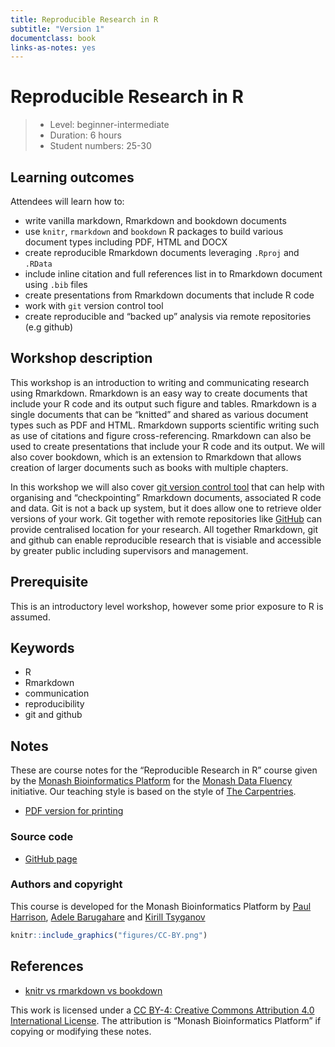 ```yaml
---
title: Reproducible Research in R
subtitle: "Version 1"
documentclass: book
links-as-notes: yes
---
```


# Reproducible Research in R {#index -}

<!--
```r
knitr::include_graphics("figures/rnaseq.png")
```
-->

> - Level: beginner-intermediate
> - Duration: 6 hours
> - Student numbers: 25-30

## Learning outcomes

Attendees will learn how to:

- write vanilla markdown, Rmarkdown and bookdown documents
- use `knitr`, `rmarkdown` and `bookdown` R packages to build various document types including PDF, HTML and DOCX
- create reproducible Rmarkdown documents leveraging `.Rproj` and `.RData`
- include inline citation and full references list in to Rmarkdown document using `.bib` files
- create presentations from Rmarkdown documents that include R code
- work with `git` version control tool
- create reproducible and "backed up" analysis via remote repositories (e.g github)

## Workshop description

This workshop is an introduction to writing and communicating research using Rmarkdown. Rmarkdown is an easy way to create documents that include your R code and its output such figure and tables. Rmarkdown is a single documents that can be "knitted" and shared as various document types such as PDF and HTML. Rmarkdown supports scientific writing such as use of citations and figure cross-referencing. Rmarkdown can also be used to create presentations that include your R code and its output. We will also cover bookdown, which is an extension to Rmarkdown that allows creation of larger documents such as books with multiple chapters.

In this workshop we will also cover [git version control tool](https://git-scm.com/book/en/v1/Getting-Started-About-Version-Control) that can help with organising and "checkpointing" Rmarkdown documents, associated R code and data. Git is not a back up system, but it does allow one to retrieve older versions of your work. Git together with remote repositories like [GitHub](https://github.com) can provide centralised location for your research. All together Rmarkdown, git and github can enable reproducible research that is visiable and accessible by greater public including supervisors and management.

## Prerequisite

This is an introductory level workshop, however some prior exposure to R is assumed.

## Keywords

- R
- Rmarkdown
- communication
- reproducibility
- git and github

## Notes

These are course notes for the "Reproducible Research in R" course given by the [Monash Bioinformatics Platform](https://www.monash.edu/researchinfrastructure/bioinformatics) for the [Monash Data Fluency](https://monashdatafluency.github.io/) initiative. Our teaching style is based on the style of [The Carpentries](https://carpentries.org/).

* [PDF version for printing](https://monashdatafluency.github.io/r-rep-res/Reproducible-Research-in-R.pdf)

### Source code {-}

* [GitHub page](https://github.com/MonashDataFluency/r-rep-res)

### Authors and copyright {-}

This course is developed for the Monash Bioinformatics Platform by [Paul Harrison](mailto:paul.harrison@monash.edu), [Adele Barugahare](mailto:Adele.Barugahare@monash.edu) and [Kirill Tsyganov](mailto:kirill.tsyganov@monash.edu)

```r
knitr::include_graphics("figures/CC-BY.png")
```

## References

- [knitr vs rmarkdown vs bookdown](https://stackoverflow.com/questions/40563479/relationship-between-r-markdown-knitr-pandoc-and-bookdown)

This work is licensed under a [CC BY-4: Creative Commons Attribution 4.0 International License](http://creativecommons.org/licenses/by/4.0/). The attribution is "Monash Bioinformatics Platform" if copying or modifying these notes.
